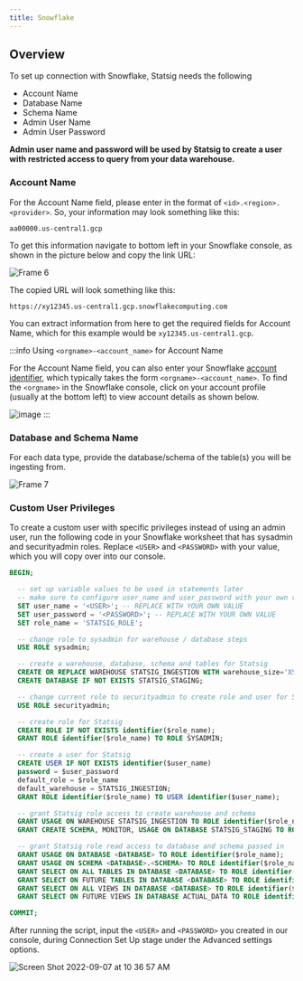 ```yaml
---
title: Snowflake
---
```


## Overview

To set up connection with Snowflake, Statsig needs the following

- Account Name
- Database Name
- Schema Name
- Admin User Name
- Admin User Password

<b>
Admin user name and password will be used by Statsig to create a user with restricted access to query from your data warehouse.
</b>

### Account Name

For the Account Name field, please enter in the format of `<id>.<region>.<provider>`. So, your information may look something like this:

`aa00000.us-central1.gcp`

To get this information navigate to bottom left in your Snowflake console, as shown in the picture below and copy the link URL:

![Frame 6](https://user-images.githubusercontent.com/108023879/187517221-4bb3dce3-8b8f-4f30-b4d4-fd12e5249722.png)

The copied URL will look something like this:

`https://xy12345.us-central1.gcp.snowflakecomputing.com`

You can extract information from here to get the required fields for Account Name, which for this example would be `xy12345.us-central1.gcp`.

:::info Using `<orgname>-<account_name>` for Account Name

For the Account Name field, you can also enter your Snowflake [account identifier](https://docs.snowflake.com/en/user-guide/admin-account-identifier.html#format-1-preferred-account-name-in-your-organization), which typically takes the form `<orgname>-<account_name>`. To find the `<orgname>` in the Snowflake console, click on your account profile (usually at the bottom left) to view account details as shown below. 

![image](https://user-images.githubusercontent.com/1315028/195217037-ad630f37-a8fe-4b61-823f-ce0e8c984ed0.png)
:::

### Database and Schema Name

For each data type, provide the database/schema of the table(s) you will be ingesting from.

![Frame 7](https://user-images.githubusercontent.com/108023879/187517225-017b4626-eaea-443b-a042-59fd474ae657.png)

### Custom User Privileges

To create a custom user with specific privileges instead of using an admin user, run the following code in your Snowflake worksheet that has sysadmin and securityadmin roles.
Replace `<USER>` and `<PASSWORD>` with your value, which you will copy over into our console.

```sql
BEGIN;

  -- set up variable values to be used in statements later
  -- make sure to configure user_name and user_password with your own values
  SET user_name = '<USER>'; -- REPLACE WITH YOUR OWN VALUE
  SET user_password = '<PASSWORD>'; -- REPLACE WITH YOUR OWN VALUE
  SET role_name = 'STATSIG_ROLE';

  -- change role to sysadmin for warehouse / database steps
  USE ROLE sysadmin;

  -- create a warehouse, database, schema and tables for Statsig
  CREATE OR REPLACE WAREHOUSE STATSIG_INGESTION WITH warehouse_size='XSMALL';
  CREATE DATABASE IF NOT EXISTS STATSIG_STAGING;

  -- change current role to securityadmin to create role and user for Statsig's access
  USE ROLE securityadmin;

  -- create role for Statsig
  CREATE ROLE IF NOT EXISTS identifier($role_name);
  GRANT ROLE identifier($role_name) TO ROLE SYSADMIN;

  -- create a user for Statsig
  CREATE USER IF NOT EXISTS identifier($user_name)
  password = $user_password
  default_role = $role_name
  default_warehouse = STATSIG_INGESTION;
  GRANT ROLE identifier($role_name) TO USER identifier($user_name);

  -- grant Statsig role access to create warehouse and schema
  GRANT USAGE ON WAREHOUSE STATSIG_INGESTION TO ROLE identifier($role_name);
  GRANT CREATE SCHEMA, MONITOR, USAGE ON DATABASE STATSIG_STAGING TO ROLE identifier($role_name);

  -- grant Statsig role read access to database and schema passed in
  GRANT USAGE ON DATABASE <DATABASE> TO ROLE identifier($role_name);
  GRANT USAGE ON SCHEMA <DATABASE>.<SCHEMA> TO ROLE identifier($role_name);
  GRANT SELECT ON ALL TABLES IN DATABASE <DATABASE> TO ROLE identifier($role_name);
  GRANT SELECT ON FUTURE TABLES IN DATABASE <DATABASE> TO ROLE identifier($role_name);
  GRANT SELECT ON ALL VIEWS IN DATABASE <DATABASE> TO ROLE identifier($role_name);
  GRANT SELECT ON FUTURE VIEWS IN DATABASE ACTUAL_DATA TO ROLE identifier($role_name);

COMMIT;
```

After running the script, input the `<USER>` and `<PASSWORD>` you created in our console, during Connection Set Up stage under the Advanced settings options.

![Screen Shot 2022-09-07 at 10 36 57 AM](https://user-images.githubusercontent.com/108023879/188943178-6b541962-62da-4529-b5af-ff59b20b7a8d.png)
